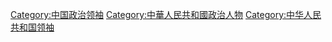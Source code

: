[[Category:中国政治领袖|Category:中国政治领袖]]
[[Category:中華人民共和國政治人物|Category:中華人民共和國政治人物]]
[[Category:中华人民共和国领袖|Category:中华人民共和国领袖]]